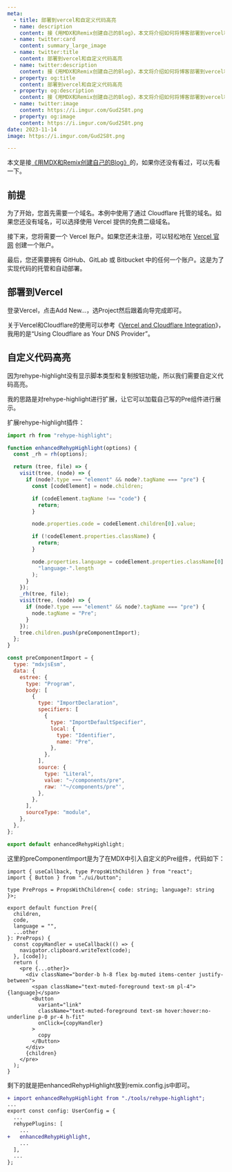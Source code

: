 ```yaml
---
meta:
  - title: 部署到vercel和自定义代码高亮
  - name: description
    content: 接《用MDX和Remix创建自己的Blog》，本文将介绍如何将博客部署到vercel和自定义代码高亮。
  - name: twitter:card
    content: summary_large_image
  - name: twitter:title
    content: 部署到vercel和自定义代码高亮
  - name: twitter:description
    content: 接《用MDX和Remix创建自己的Blog》，本文将介绍如何将博客部署到vercel和自定义代码高亮。
  - property: og:title
    content: 部署到vercel和自定义代码高亮
  - property: og:description
    content: 接《用MDX和Remix创建自己的Blog》，本文将介绍如何将博客部署到vercel和自定义代码高亮。
  - name: twitter:image
    content: https://i.imgur.com/Gud2S8t.png
  - property: og:image
    content: https://i.imgur.com/Gud2S8t.png
date: 2023-11-14
image: https://i.imgur.com/Gud2S8t.png

---
```


本文是接[《用MDX和Remix创建自己的Blog》](https://blogs.ctctklfh.com/posts/step-by-step-mdx-remix-blog)的，如果你还没有看过，可以先看一下。

## 前提

为了开始，您首先需要一个域名。本例中使用了通过 Cloudflare 托管的域名。如果您还没有域名，可以选择使用 Vercel 提供的免费二级域名。

接下来，您将需要一个 Vercel 账户。如果您还未注册，可以轻松地在 [Vercel 官网](https://vercel.com/) 创建一个账户。

最后，您还需要拥有 GitHub、GitLab 或 Bitbucket 中的任何一个账户。这是为了实现代码的托管和自动部署。

## 部署到Vercel

登录Vercel，点击Add New...，选Project然后跟着向导完成即可。

关于Vercel和Cloudflare的使用可以参考《[Vercel and Cloudflare Integration](https://vercel.com/docs/integrations/cloudflare)》，我用的是“Using Cloudflare as Your DNS Provider”。

## 自定义代码高亮

因为rehype-highlight没有显示脚本类型和复制按钮功能，所以我们需要自定义代码高亮。

我的思路是对rehype-highlight进行扩展，让它可以加载自己写的Pre组件进行展示。

扩展rehype-highlight插件：

```js
import rh from "rehype-highlight";

function enhancedRehypHighlight(options) {
  const _rh = rh(options);

  return (tree, file) => {
    visit(tree, (node) => {
      if (node?.type === "element" && node?.tagName === "pre") {
        const [codeElement] = node.children;

        if (codeElement.tagName !== "code") {
          return;
        }

        node.properties.code = codeElement.children[0].value;

        if (!codeElement.properties.className) {
          return;
        }

        node.properties.language = codeElement.properties.className[0].slice(
          "language-".length
        );
      }
    });
    _rh(tree, file);
    visit(tree, (node) => {
      if (node?.type === "element" && node?.tagName === "pre") {
        node.tagName = "Pre";
      }
    });
    tree.children.push(preComponentImport);
  };
}

const preComponentImport = {
  type: "mdxjsEsm",
  data: {
    estree: {
      type: "Program",
      body: [
        {
          type: "ImportDeclaration",
          specifiers: [
            {
              type: "ImportDefaultSpecifier",
              local: {
                type: "Identifier",
                name: "Pre",
              },
            },
          ],
          source: {
            type: "Literal",
            value: "~/components/pre",
            raw: '"~/components/pre"',
          },
        },
      ],
      sourceType: "module",
    },
  },
};

export default enhancedRehypHighlight;
```

这里的preComponentImport是为了在MDX中引入自定义的Pre组件，代码如下：

```tsx
import { useCallback, type PropsWithChildren } from "react";
import { Button } from "./ui/button";

type PreProps = PropsWithChildren<{ code: string; language?: string }>;

export default function Pre({
  children,
  code,
  language = "",
  ...other
}: PreProps) {
  const copyHandler = useCallback(() => {
    navigator.clipboard.writeText(code);
  }, [code]);
  return (
    <pre {...other}>
      <div className="border-b h-8 flex bg-muted items-center justify-between">
        <span className="text-muted-foreground text-sm pl-4">{language}</span>
        <Button
          variant="link"
          className="text-muted-foreground text-sm hover:hover:no-underline p-0 pr-4 h-fit"
          onClick={copyHandler}
        >
          copy
        </Button>
      </div>
      {children}
    </pre>
  );
}

```

剩下的就是把enhancedRehypHighlight放到remix.config.js中即可。

```diff
+ import enhancedRehypHighlight from "./tools/rehype-highlight";
...
export const config: UserConfig = {
  ...
  rehypePlugins: [
    ...
+   enhancedRehypHighlight,
    ...
  ],
  ...
};

```